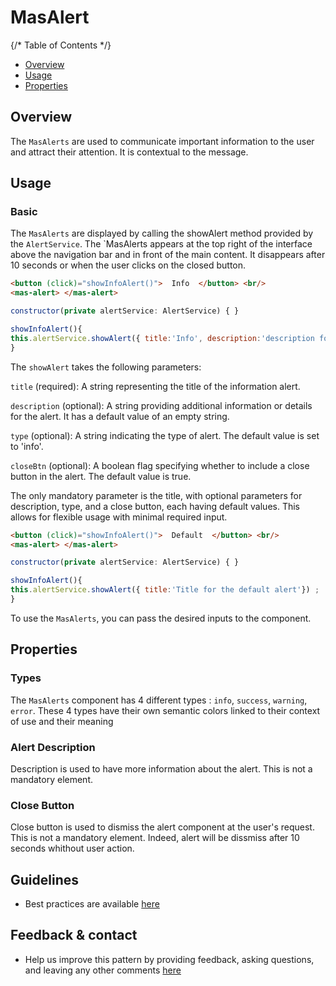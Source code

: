 






<Meta of={AlertStories} />

# MasAlert

{/* Table of Contents */}

- [Overview](#overview)
- [Usage](#usage)
- [Properties](#properties)

## Overview

The `MasAlerts` are used to communicate important information to the user and attract their attention. It is contextual to the message.

<Canvas>
  <Story of={InfoAlertStories.InfoAlert} />
</Canvas>

## Usage

### Basic

The `MasAlerts` are displayed by calling the showAlert method provided by the `AlertService`. 
The `MasAlerts appears at the top right of the interface above the navigation bar and in front of the main content. It disappears after 10 seconds or when the user clicks on the closed button.


```html
<button (click)="showInfoAlert()">  Info  </button> <br/>
<mas-alert> </mas-alert>
```
```javascript
constructor(private alertService: AlertService) { }

showInfoAlert(){
this.alertService.showAlert({ title:'Info', description:'description for toast', type:'info', closeBtn:'true'}) ;   
}
```
The `showAlert` takes the following parameters:

`title` (required): A string representing the title of the information alert.

`description` (optional): A string providing additional information or details for the alert. It has a default value of an empty string.

`type` (optional): A string indicating the type of alert. The default value is set to 'info'.

`closeBtn` (optional): A boolean flag specifying whether to include a close button in the alert. The default value is true.


The only mandatory parameter is the title, with optional parameters for description, type, and a close button, each having default values. This allows for flexible usage with minimal required input.

<Canvas>
  <Story of={AlertStories.Default} />
</Canvas>

```html
<button (click)="showInfoAlert()">  Default  </button> <br/>
<mas-alert> </mas-alert>
```
```javascript
constructor(private alertService: AlertService) { }

showInfoAlert(){
this.alertService.showAlert({ title:'Title for the default alert'}) ;   
}
```

To use the `MasAlerts`, you can pass the desired inputs to the component.


## Properties

### Types

The `MasAlerts` component has 4 different types : `info`, `success`, `warning`, `error`. 
These 4 types have their own semantic colors linked to their context of use and their meaning

<Canvas>
  <Story of={AllAlertStories.AlertService} />
</Canvas>

### Alert Description

Description is used to have more information about the alert. This is not a mandatory element. 
<Canvas>
   <Story of={DescriptionAlertStories.AlertsWithDescrition} />
</Canvas>

### Close Button

Close button is used to dismiss the alert component at the user's request. This is not a mandatory element. 
Indeed, alert will be dissmiss after 10 seconds whithout user action.

<Canvas>
   <Story of={ CloseBtnAlertStories.AlertWithCloseButton} />
</Canvas>


## Guidelines

- Best practices are available [here](https://zeroheight.com/9b39bb2a0/p/520f9f-button/b/964f27)

## Feedback & contact

- Help us improve this pattern by providing feedback, asking questions, and leaving any other comments [here](https://github.com/bouygues-construction/design-system-bycn/issues/new)
